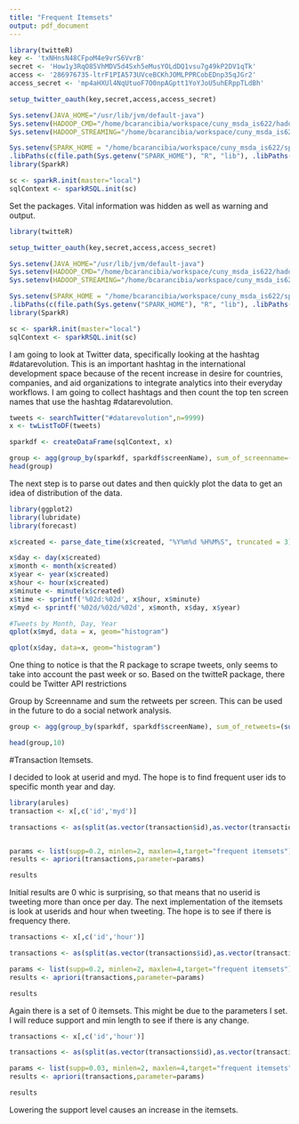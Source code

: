 ```yaml
---
title: "Frequent Itemsets"
output: pdf_document
---
```


```r
library(twitteR)
key <- 'txNHnsN48CFpoM4e9vrS6VvrB'
secret <- 'How1y3RqO85VhMDV5d4Sxh5eMusYOLdDQ1vsu7g49kP2DV1qTk'
access <- '286976735-ltrF1PIA573UVceBCKhJOMLPPRCobEDnp35qJGr2'
access_secret <- 'mp4aHXUl4NqUtuoF7O0npAGptt1YoYJoU5uhERppTLdBh'

setup_twitter_oauth(key,secret,access,access_secret)

Sys.setenv(JAVA_HOME="/usr/lib/jvm/default-java")
Sys.setenv(HADOOP_CMD="/home/bcarancibia/workspace/cuny_msda_is622/hadoop-2.7.1/bin/hadoop")
Sys.setenv(HADOOP_STREAMING="/home/bcarancibia/workspace/cuny_msda_is622/hadoop-2.7.1/share/hadoop/tools/lib/hadoop-streaming-2.7.1.jar")

Sys.setenv(SPARK_HOME = "/home/bcarancibia/workspace/cuny_msda_is622/spark-1.4.1-bin-hadoop2.6")
.libPaths(c(file.path(Sys.getenv("SPARK_HOME"), "R", "lib"), .libPaths()))
library(SparkR)

sc <- sparkR.init(master="local")
sqlContext <- sparkRSQL.init(sc)

```

Set the packages. Vital information was hidden as well as warning and output. 

```r
library(twitteR)

setup_twitter_oauth(key,secret,access,access_secret)

Sys.setenv(JAVA_HOME="/usr/lib/jvm/default-java")
Sys.setenv(HADOOP_CMD="/home/bcarancibia/workspace/cuny_msda_is622/hadoop-2.7.1/bin/hadoop")
Sys.setenv(HADOOP_STREAMING="/home/bcarancibia/workspace/cuny_msda_is622/hadoop-2.7.1/share/hadoop/tools/lib/hadoop-streaming-2.7.1.jar")

Sys.setenv(SPARK_HOME = "/home/bcarancibia/workspace/cuny_msda_is622/spark-1.4.1-bin-hadoop2.6")
.libPaths(c(file.path(Sys.getenv("SPARK_HOME"), "R", "lib"), .libPaths()))
library(SparkR)

sc <- sparkR.init(master="local")
sqlContext <- sparkRSQL.init(sc)
```

I am going to look at Twitter data, specifically looking at the hashtag #datarevolution. This is an important hashtag in the international development space because of the recent increase in desire for countries, companies, and aid organizations to integrate analytics into their everyday workflows. I am going to collect hashtags and then count the top ten screen names that use the hashtag #datarevolution.

```r

tweets <- searchTwitter("#datarevolution",n=9999)
x <- twListToDF(tweets)

sparkdf <- createDataFrame(sqlContext, x)

group <- agg(group_by(sparkdf, sparkdf$screenName), sum_of_screenname=(count(sparkdf$screenName)))
head(group)

```


The next step is to parse out dates and then quickly plot the data to get an idea of distribution of the data.

```r
library(ggplot2)
library(lubridate)
library(forecast)

x$created <- parse_date_time(x$created, "%Y%m%d %H%M%S", truncated = 3)

x$day <- day(x$created)
x$month <- month(x$created)
x$year <- year(x$created)
x$hour <- hour(x$created)
x$minute <- minute(x$created)
x$time <- sprintf('%02d:%02d', x$hour, x$minute)
x$myd <- sprintf('%02d/%02d/%02d', x$month, x$day, x$year)

#Tweets by Month, Day, Year
qplot(x$myd, data = x, geom="histogram")

qplot(x$day, data=x, geom="histogram")


```

One thing to notice is that the R package to scrape tweets, only seems to take into account the past week or so. Based on the twitteR package, there could be Twitter API restrictions  


Group by Screenname and sum the retweets per screen. This can be used in the future to do a social network analysis.

```r
group <- agg(group_by(sparkdf, sparkdf$screenName), sum_of_retweets=(sum(sparkdf$retweetCount)))

head(group,10)
```


#Transaction Itemsets.

I decided to look at userid and myd. The hope is to find frequent user ids to specific month year and day.

```r
library(arules)
transaction <- x[,c('id','myd')]

transactions <- as(split(as.vector(transaction$id),as.vector(transaction$myd)),"transactions")


params <- list(supp=0.2, minlen=2, maxlen=4,target="frequent itemsets")
results <- apriori(transactions,parameter=params)

results
```

Initial results are 0 whic is surprising, so that means that no userid is tweeting more than once per day. The next implementation of the itemsets is look at userids and hour when tweeting. The hope is to see if there is frequency there.

```r
transactions <- x[,c('id','hour')]

transactions <- as(split(as.vector(transactions$id),as.vector(transactions$hour)),"transactions")

params <- list(supp=0.2, minlen=2, maxlen=4,target="frequent itemsets")
results <- apriori(transactions,parameter=params)

results
```

Again there is a set of 0 itemsets. This might be due to the parameters I set. I will reduce support and min length to see if there is any change.

```r
transactions <- x[,c('id','hour')]

transactions <- as(split(as.vector(transactions$id),as.vector(transactions$hour)),"transactions")

params <- list(supp=0.03, minlen=2, maxlen=4,target="frequent itemsets")
results <- apriori(transactions,parameter=params)

results
```

Lowering the support level causes an increase in the itemsets.  



